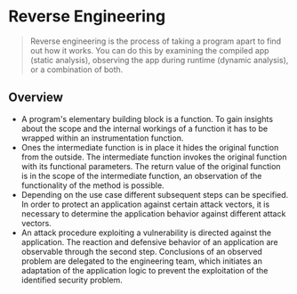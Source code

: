# Reverse Engineering

> Reverse engineering is the process of taking a program apart to find out how
> it works. You can do this by examining the compiled app (static analysis),
> observing the app during runtime (dynamic analysis), or a combination of both.

## Overview

<ReverseEngineering />

- A program's elementary building block is a function. To gain insights about
  the scope and the internal workings of a function it has to be wrapped within
  an instrumentation function.
- Ones the intermediate function is in place it hides the original function from
  the outside. The intermediate function invokes the original function with its
  functional parameters. The return value of the original function is in the
  scope of the intermediate function, an observation of the functionality of the
  method is possible.
- Depending on the use case different subsequent steps can be specified. In
  order to protect an application against certain attack vectors, it is
  necessary to determine the application behavior against different attack
  vectors.
- An attack procedure exploiting a vulnerability is directed against the
  application. The reaction and defensive behavior of an application are
  observable through the second step. Conclusions of an observed problem are
  delegated to the engineering team, which initiates an adaptation of the
  application logic to prevent the exploitation of the identified security
  problem.

